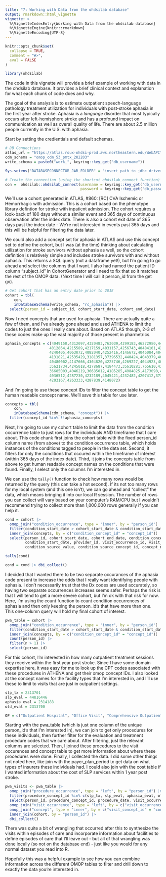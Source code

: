 ```yaml
---
title: "7: Working with Data from the ohdsilab database"
output: rmarkdown::html_vignette
vignette: >
  %\VignetteIndexEntry{Working with Data from the ohdsilab database}
  %\VignetteEngine{knitr::rmarkdown}
  %\VignetteEncoding{UTF-8}
---
```


```r
knitr::opts_chunk$set(
  collapse = TRUE,
  comment = "#>",
  eval = FALSE
)
```

```r
library(ohdsilab)
```

The code in this vignette will provide a brief example of working with data in 
the ohdsilab database. It provides a brief clinical context and explanation for 
what each chunk of code does and why.

The goal of the analysis is to estimate outpatient speech-language pathology
treatment utilization for individuals with post-stroke aphasia in the first year 
after stroke. Aphasia is a *language* disorder that most typically occurs after 
left-hemisphere stroke and has a profound impact on communication as well as 
overall quality of life. There are about 2.5 million people currently in the 
U.S. with aphasia.

Start by setting the credientials and default schemas.

```r
# DB Connections
atlas_url = "https://atlas.roux-ohdsi-prod.aws.northeastern.edu/WebAPI"
cdm_schema = "omop_cdm_53_pmtx_202203"
write_schema = paste0("work_", keyring::key_get("db_username"))

Sys.setenv("DATABASECONNECTOR_JAR_FOLDER" = "insert path to jdbc driver here")

# Create the connection (using the shortcut ohdsilab_connect function)
con =  ohdsilab::ohdsilab_connect(username = keyring::key_get("db_username"),
                                  password = keyring::key_get("db_password"))

```


We'll use a cohort generated in ATLAS, #860: 
[RC] CVA Ischemic or Hemorrhagic with admission. This is a cohort based on the 
phenotype library defintion for stroke with inpatient admission. The cohort 
requires a look-back of 180 days without a similar event and 365 days of 
continuous observation after the index date. There is also a cohort exit date of 
365 days past the index date - We're not interested in events past 365 days and 
this will be helpful for filtering the data later. 

We could also add a concept set for aphasia in ATLAS and use this concept set to 
define the cohort, but I was (at the time) thinking about calculating 
utilization for stroke survivors without aphasia as well, so the cohort 
definition is relatively simple and includes stroke survivors with and without 
aphasia. This returns a SQL query (not a dataframe yet!), but I'm going to go 
ahead and select the columns that I want. I also had named the patient ID column 
"subject_id" in CohortGenerator and I need to fix that so it matches the rest of 
the OMOP data. (Next time I will call it person_id from the get go).

```r
# Get cohort that has an entry date prior to 2018
cohort = tbl(
	con,
	inDatabaseSchema(write_schema, "rc_aphasia")) |>
  select(person_id = subject_id, cohort_start_date, cohort_end_date)
```

Now I need concepts that are used for aphasia. There are actually quite a few of 
them, and I've already gone ahead and used ATHENA to limit the codes to just the 
ones I really care about. Based on ATLAS though, 2-3 of these codes make up the 
vast majority of those present in pharmetrics. 

```r
aphasia_concepts = c(4049150,4312097,4320483,763039,4299183,46272980,440084,
                    4012864,4215589,4217159,4031157,4256743,40484101,42535427,
                    4240405,4063072,4082040,4252416,4146672,4046084,4047125,
                    4131821,42535429,3181357,37396532,440424,4043379,4062431,
                    40480002,4147666,4304820,4225746,4269227,4044923,4060092,
                    35621734,4245018,4278687,4184473,35610281,765610,4327962,
                    36685003,4046219,36685012,4185285,4084825,4173098,4077061,
                    4036512,4287230,4232189,4045421,4232482,4207412,37396465,
                    4203167,4263333,4287839,4148072)
```

And I'm going to use these concept IDs to filter the concept table to get the 
human readable concept name. We'll save this table for use later. 

```r
concepts = tbl(
	con,
	inDatabaseSchema(cdm_schema, "concept")) |> 
  filter(concept_id %in% !!aphasia_concepts)
```

Next, I'm going to use my cohort table to limit the data from the condition 
occurrence table to just rows for the individuals AND timeframe that I care 
about. This code chunk first joins the cohort table with the fixed person_id 
column name (from above) to the condition occurrence table, which holds 
instances of the conditions tagged to people in the data set. Second, it filters 
for only the conditions that occured within the timeframe of interest (within 
365 days of the index date). Third, it joins the concepts table from above to 
get human readable concept names on the conditions that were found. Finally, I 
select only the columns I'm interested in. 

We can use the `tally()` function to check how many rows would be returned by 
the query (this can take a hot second). If its not too many rows for my local 
system (and this one isn't), we can go ahead and "collect" the data, which means 
bringing it into our local R session. The number of rows you can collect will 
vary based on your computer's RAM/CPU but I wouldn't recommend trying to collect 
more than 1,000,000 rows generally if you can help it. 

```r
cond = cohort |> 
  omop_join("condition_occurrence", type = "inner", by = "person_id") |> 
  filter(condition_start_date > cohort_start_date & condition_start_date < cohort_end_date) |> 
  inner_join(concepts, by = c("condition_concept_id" = "concept_id")) |> 
  select(person_id, cohort_start_date, cohort_end_date, condition_concept_id,
         condition_start_date, provider_id, visit_occurrence_id, visit_detail_id,
         condition_source_value, condition_source_concept_id, concept_name, domain_id)

tally(cond)

cond = cond |> dbi_collect()
```

I decided that I wanted there to be two separate occurances of the aphasia code 
present to increase the odds that I really want identifying people with aphasia. 
I don't necessarily trust that the Dx codes are used accurately, so having two 
separate occurrences increases seems safer. Perhaps the risk is that I will tend 
to get a more severe cohort, but I'm ok with that risk for now. Here, I'm using 
the count function to count condition occurrences of aphasia and then only 
keeping the person_id's that have more than one. This one-column query will hold 
my final cohort of interest. 

```r
pwa_table = cohort |> 
  omop_join("condition_occurrence", type = "inner", by = "person_id") |> 
  filter(condition_start_date > cohort_start_date & condition_start_date < cohort_end_date) |> 
  inner_join(concepts, by = c("condition_concept_id" = "concept_id")) |> 
  count(person_id) |> 
  filter(n > 1) |> 
  select(person_id)
```

For this cohort, I'm interested in how many outpatient treatment sessions they 
receive within the first year post stroke. Since I have some domain expertise 
here, it was easy for me to look up the CPT codes associated with these 
procedures in ATHENA and get their omop concept IDs. I also looked at the 
concept names for the facility types that I'm interested in, and I'll use these 
to limit to visits that are just in outpatient settings. 

```r
slp_tx = 2313701
slp_eval = 44816446
aphasia_eval = 2314188
old_eval = 2313700

OP = c("Outpatient Hospital", "Office Visit", "Comprehensive Outpatient Rehabilitation Facility", "Outpatient Visit", "Independent Clinic")                      
```

Starting with the pwa_table (which is just one column of the unique person_id's 
that I'm interested in), we can join to get only procedures for these 
individuals, then further filter for the evaluation and treatment procedure 
codes that we care about. After filtering, just the relevant columns are 
selected. Then, I joined these procedures to the visit occurences and concept 
table to get more information about where these procedures were done. Finally, I 
collected the data. I did some other things not noted here, like join with the 
payer_plan_period to get data on what types of insurers these individuals had. I 
could also join with the cost table if I wanted information about the cost of 
SLP services within 1 year post stroke. 

```r
pwa_visits <- pwa_table |> 
  omop_join("procedure_occurrence", type = "left", by = "person_id") |> 
  filter(procedure_concept_id %in% c(slp_tx, slp_eval, aphasia_eval, old_eval)) |> 
  select(person_id, procedure_concept_id, procedure_date, visit_occurrence_id, visit_detail_id, procedure_source_value) |> 
  omop_join("visit_occurrence", type = "left", by = c("visit_occurrence_id", "person_id")) |> 
  omop_join("concept", type = "inner", by = c("visit_concept_id" = "concept_id")) |> 
  inner_join(cohort, by = "person_id") |> 
  dbi_collect()
```

There was quite a bit of wrangling that occurred after this to synthesize the 
visits within episodes of care and incorporate information about facilities to 
define episodes of care that I'll leave out - but all of that wrangling was done 
locally (so not on the database end) - just like you would for any normal 
dataset you read into R. 

Hopefully this was a helpful example to see how you can combine information 
across the different OMOP tables to filter and drill down to exactly the data 
you're interested in.
